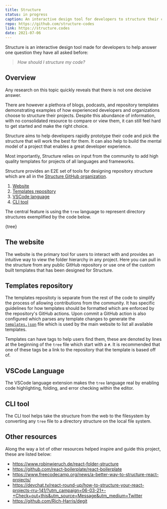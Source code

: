 ```yaml
---
title: Structure
status: in progress
caption: An interactive design tool for developers to structure their code
repo: https://github.com/structure-codes
link: https://structure.codes
date: 2021-07-06
---
```



Structure is an interactive design tool made for developers to help answer one question they have all asked before:
> *How should I structure my code?*

## Overview 
Any research on this topic quickly reveals that there is not one decisive answer.

There are however a plethora of blogs, podcasts, and repository templates demonstrating examples of how experienced developers and organizations choose to structure their projects. Despite this abundance of information, with no consolidated resource to compare or view them, it can still feel hard to get started and make the right choice. 

Structure aims to help developers rapidly prototype their code and pick the structure that will work the best for them. It can also help to build the mental model of a project that enables a great developer experience.

Most importantly, Structure relies on input from the community to add high quality templates for projects of all languages and frameworks.

Structure provides an E2E set of tools for designing repository structure which are all in the [Structure GitHub organization](https://github.com/structure-codes).

  1. [Website](/projects/structure#the-website)
  1. [Templates repository](/projects/structure#templates-repository)
  1. [VSCode language](/projects/structure#vscode-language)
  1. [CLI tool](/projects/structure#cli-tool)

The central feature is using the `tree` language to represent directory structures exemplified by the code below.

<CodeRenderer>
	{tree}
</CodeRenderer>

## The website
The website is the primary tool for users to interact with and provides an intuitive way to view the folder hierarchy in any project. Here you can pull in the structure from any public GitHub repository or use one of the custom built templates that has been designed for Structure.

## Templates repository
The templates repositoty is separate from the rest of the code to simplify the process of allowing contributions from the community. It has specific guidelines for how templates should be formatted which are enforced by the repository's GitHub actions. Upon commit a GitHub action is also configured which parses any template changes to generate the [`templates.json`](https://github.com/structure-codes/templates/blob/main/templates.json) file which is used by the main website to list all available templates.

Templates can have tags to help users find them, these are denoted by lines at the beginning of the `tree` file which start with a `#`. It is recommended that one of these tags be a link to the repository that the template is based off of.

## VSCode Language
The VSCode language extension makes the `tree` language real by enabling code highlighting, folding, and error checking within the editor.

## CLI tool
The CLI tool helps take the structure from the web to the filesystem by converting any `tree` file to a directory structure on the local file system.

## Other resources
Along the way a lot of other resources helped inspire and guide this project, these are listed below:
- https://www.robinwieruch.de/react-folder-structure
- https://github.com/react-boilerplate/react-boilerplate
- https://www.freecodecamp.org/news/a-better-way-to-structure-react-projects/
- https://devchat.tv/react-round-up/how-to-structure-your-react-projects-rru-141/?utm_campaign=06-03-21+-+Check+out+this&utm_source=Message&utm_medium=Twitter
- https://github.com/Rich-Harris/degit